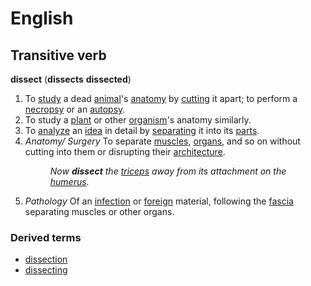 =English=

==Transitive verb==
'''dissect''' ('''dissects''' '''dissected''')
# To [[study]] a dead [[animal]]'s [[anatomy]] by [[cut]]ting it apart; to perform a [[necropsy]] or an [[autopsy]].
# To study a [[plant]] or other [[organism]]'s anatomy similarly.
# To [[analyze]] an [[idea]] in detail by [[separating]] it into its [[parts]].
# ''Anatomy/ Surgery'' To separate [[muscle]]s, [[organ]]s, and so on without cutting into them or disrupting their [[architecture]].
#: ''Now '''dissect''' the [[triceps]] away from its attachment on the [[humerus]].''
# ''Pathology'' Of an [[infection]] or [[foreign]] material, following the [[fascia]] separating muscles or other organs.
===Derived terms===
* [[dissection]]
* [[dissecting]]